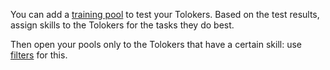 <Cut title="How do I test Tolokers to determine which kinds of tasks they do better and assign them relevant tasks?">

You can add a [training pool](https://toloka.ai/en/docs/guide/concepts/train) to test your Tolokers. Based on the test results, assign skills to the Tolokers for the tasks they do best.

Then open your pools only to the Tolokers that have a certain skill: use [filters](https://toloka.ai/en/docs/guide/concepts/filters) for this.

</Cut>